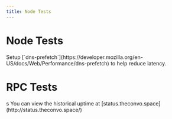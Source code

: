 ---
title: Node Tests
---


# Node Tests

<Callout type="info" emoji="ℹ️">
  Setup [`dns-prefetch`](https://developer.mozilla.org/en-US/docs/Web/Performance/dns-prefetch) to help reduce latency.
</Callout>

<div style={{marginTop:"10px"}}>
<TestNode testUrl="https://theconvo.space/api" host="heroku"/>
<TestNode testUrl="https://backup.theconvo.space/api" host="railway"/>
<TestNode testUrl="https://node1.theconvo.space/api" host="netlify"/>
<TestNode testUrl="https://node2.theconvo.space/api" host="heroku"/>
<TestNode testUrl="https://node3.theconvo.space/api" host="aws"/>
<TestNode testUrl="https://node4.theconvo.space/api" host="render"/>
<TestNode testUrl="https://node5.theconvo.space/api" host="fly"/>
</div>

# RPC Tests

<div style={{marginTop:"10px"}}>
<TestRPC testUrl="https://omnid-proxy.herokuapp.com"/>
</div>
s
You can view the historical uptime at [status.theconvo.space](http://status.theconvo.space/)
